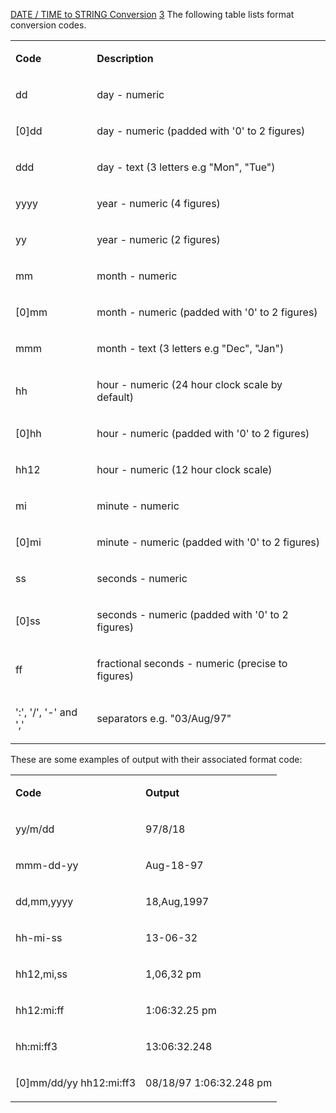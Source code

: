 [[Property:title|DATE / TIME to STRING Conversion]]
[[Property:weight|3]]
The following table lists format conversion codes. 
{| 
|- 
| '''Code'''
| '''Description'''
|- 
| dd
| day - numeric
|- 
| [0]dd
| day - numeric (padded with '0' to 2 figures)
|- 
| ddd
| day - text (3 letters e.g "Mon", "Tue")
|- 
| yyyy
| year - numeric (4 figures)
|- 
| yy
| year - numeric (2 figures)
|- 
| mm
|  month - numeric
|- 
| [0]mm
| month - numeric (padded with '0' to 2 figures)
|- 
| mmm
| month - text (3 letters e.g "Dec", "Jan")
|- 
| hh
| hour - numeric (24 hour clock scale by default)
|- 
| [0]hh
| hour - numeric (padded with '0' to 2 figures)
|- 
| hh12
| hour - numeric (12 hour clock scale)
|- 
| mi
| minute - numeric
|- 
| [0]mi
| minute - numeric (padded with '0' to 2 figures)
|- 
| ss
| seconds - numeric
|- 
| [0]ss
| seconds - numeric (padded with '0' to 2 figures)
|- 
| ff<n>
| fractional seconds - numeric (precise to <n> figures)
|- 
| ':', '/', '-' and ','
| separators e.g. "03/Aug/97"
|}
These are some examples of output with their associated format code: 
{| 
|- 
| '''Code'''
| '''Output'''
|- 
| yy/m/dd
| 97/8/18
|- 
| mmm-dd-yy
| Aug-18-97
|- 
| dd,mm,yyyy
| 18,Aug,1997
|- 
| hh-mi-ss
| 13-06-32
|- 
| hh12,mi,ss
| 1,06,32 pm
|- 
| hh12:mi:ff
| 1:06:32.25 pm
|- 
| hh:mi:ff3
| 13:06:32.248
|- 
| [0]mm/dd/yy hh12:mi:ff3
| 08/18/97 1:06:32.248 pm
|}






